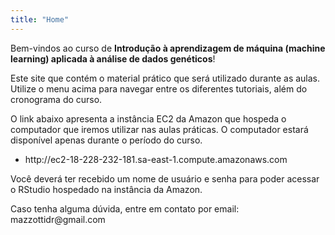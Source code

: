 ```yaml
---
title: "Home"
---
```


Bem-vindos ao curso de **Introdução à aprendizagem de máquina (machine learning) aplicada à análise de dados genéticos**!

Este site que contém o material prático que será utilizado durante as aulas. Utilize o menu acima para navegar entre os diferentes tutoriais, além do cronograma do curso.

O link abaixo apresenta a instância EC2 da Amazon que hospeda o computador que iremos utilizar nas aulas práticas. O computador estará disponível apenas durante o período do curso.  

- http://ec2-18-228-232-181.sa-east-1.compute.amazonaws.com

Você deverá ter recebido um nome de usuário e senha para poder acessar o RStudio hospedado na instância da Amazon.

Caso tenha alguma dúvida, entre em contato por email: mazzottidr@gmail.com


